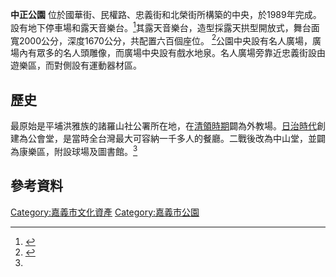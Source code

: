 '''中正公園''' 位於國華街、民權路、忠義街和北榮街所構築的中央，於1989年完成。設有地下停車場和露天音樂台。<ref>{{cite web |title=中正公園位置 |url=https://economic.chiayi.gov.tw/News_Content.aspx?n=56&s=293385 |website=嘉義市建設處 |language=zh-hant}}</ref>其露天音樂台，造型採露天拱型開放式，舞台面寬2000公分，深度1670公分，共配置六百個座位。
<ref name="中正公園">{{cite web |title=中正公園 |url=https://travel.chiayi.gov.tw/travel-content?id=32 |website=嘉義市政府 |language=zh-hant}}</ref>公園中央設有名人廣場，廣場內有眾多的名人頭雕像，而廣場中央設有戲水地泉。名人廣場旁靠近忠義街設由遊樂區，而對側設有運動器材區。

==歷史==
最原始是平埔洪雅族的諸羅山社公署所在地，在[[臺灣清治時期|清領時期]]闢為外教場。[[台灣日治時期|日治時代]]創建為公會堂，是當時全台灣最大可容納一千多人的餐廳。二戰後改為中山堂，並闢為康樂區，附設球場及圖書館。<ref name="中正公園" />

== 參考資料 ==
{{reflist}}

[[Category:嘉義市文化資產|Category:嘉義市文化資產]]
[[Category:嘉義市公園|Category:嘉義市公園]]